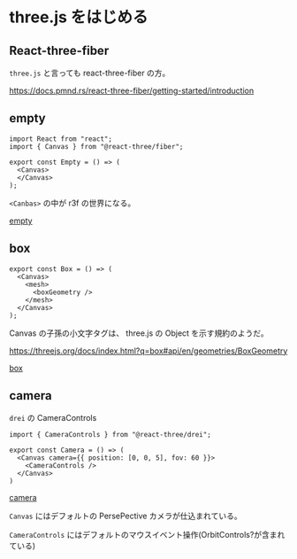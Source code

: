 
<Meta title="r3f/index" />

# three.js をはじめる

## React-three-fiber 

`three.js` と言っても react-three-fiber の方。

https://docs.pmnd.rs/react-three-fiber/getting-started/introduction

## empty

```tsx
import React from "react";
import { Canvas } from "@react-three/fiber";

export const Empty = () => (
  <Canvas>
  </Canvas>
);
```

`<Canbas>` の中が r3f の世界になる。

[empty](?story=r3f--empty)

## box

```tsx
export const Box = () => (
  <Canvas>
    <mesh>
      <boxGeometry />
    </mesh>
  </Canvas>
);
```

Canvas の子孫の小文字タグは、 
three.js の Object を示す規約のようだ。

https://threejs.org/docs/index.html?q=box#api/en/geometries/BoxGeometry

[box](?story=r3f--box)

## camera

`drei` の CameraControls

```tsx
import { CameraControls } from "@react-three/drei";

export const Camera = () => (
  <Canvas camera={{ position: [0, 0, 5], fov: 60 }}>
    <CameraControls />
  </Canvas>
)
```

[camera](?story=r3f--camera)

`Canvas` にはデフォルトの PersePective カメラが仕込まれている。

`CameraControls` にはデフォルトのマウスイベント操作(OrbitControls?が含まれている)

